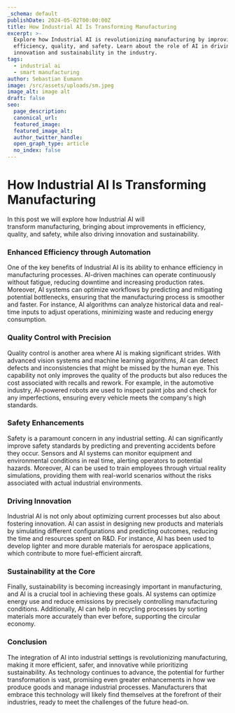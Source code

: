 ```yaml
---
_schema: default
publishDate: 2024-05-02T00:00:00Z
title: How Industrial AI Is Transforming Manufacturing
excerpt: >-
  Explore how Industrial AI is revolutionizing manufacturing by improving
  efficiency, quality, and safety. Learn about the role of AI in driving
  innovation and sustainability in the industry.
tags:
  - industrial ai
  - smart manufacturing
author: Sebastian Eumann
image: /src/assets/uploads/sm.jpeg
image_alt: image alt
draft: false
seo:
  page_description:
  canonical_url:
  featured_image:
  featured_image_alt:
  author_twitter_handle:
  open_graph_type: article
  no_index: false
---
```

# How Industrial AI Is Transforming Manufacturing

In this post we will explore how Industrial AI will <br/>transform manufacturing, bringing about improvements in efficiency, quality, and safety, while also driving innovation and sustainability.

### **Enhanced Efficiency through Automation**

One of the key benefits of Industrial AI is its ability to enhance efficiency in manufacturing processes. AI-driven machines can operate continuously without fatigue, reducing downtime and increasing production rates. Moreover, AI systems can optimize workflows by predicting and mitigating potential bottlenecks, ensuring that the manufacturing process is smoother and faster. For instance, AI algorithms can analyze historical data and real-time inputs to adjust operations, minimizing waste and reducing energy consumption.

### **Quality Control with Precision**

Quality control is another area where AI is making significant strides. With advanced vision systems and machine learning algorithms, AI can detect defects and inconsistencies that might be missed by the human eye. This capability not only improves the quality of the products but also reduces the cost associated with recalls and rework. For example, in the automotive industry, AI-powered robots are used to inspect paint jobs and check for any imperfections, ensuring every vehicle meets the company's high standards.

### **Safety Enhancements**

Safety is a paramount concern in any industrial setting. AI can significantly improve safety standards by predicting and preventing accidents before they occur. Sensors and AI systems can monitor equipment and environmental conditions in real time, alerting operators to potential hazards. Moreover, AI can be used to train employees through virtual reality simulations, providing them with real-world scenarios without the risks associated with actual industrial environments.

### **Driving Innovation**

Industrial AI is not only about optimizing current processes but also about fostering innovation. AI can assist in designing new products and materials by simulating different configurations and predicting outcomes, reducing the time and resources spent on R&D. For instance, AI has been used to develop lighter and more durable materials for aerospace applications, which contribute to more fuel-efficient aircraft.

### **Sustainability at the Core**

Finally, sustainability is becoming increasingly important in manufacturing, and AI is a crucial tool in achieving these goals. AI systems can optimize energy use and reduce emissions by precisely controlling manufacturing conditions. Additionally, AI can help in recycling processes by sorting materials more accurately than ever before, supporting the circular economy.

### **Conclusion**

The integration of AI into industrial settings is revolutionizing manufacturing, making it more efficient, safer, and innovative while prioritizing sustainability. As technology continues to advance, the potential for further transformation is vast, promising even greater enhancements in how we produce goods and manage industrial processes. Manufacturers that embrace this technology will likely find themselves at the forefront of their industries, ready to meet the challenges of the future head-on.

&nbsp;